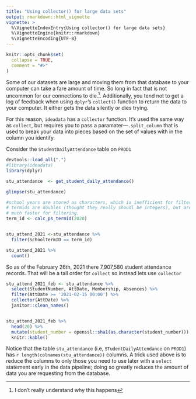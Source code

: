 ```yaml
---
title: "Using collector() for large data sets"
output: rmarkdown::html_vignette
vignette: >
  %\VignetteIndexEntry{Using collector() for large data sets}
  %\VignetteEngine{knitr::rmarkdown}
  %\VignetteEncoding{UTF-8}
---
```


```r
knitr::opts_chunk$set(
  collapse = TRUE,
  comment = "#>"
)
```


Some of our datasets are large and moving them from that database to your computer can take a fare amount of time.  So long in fact that is not uncommon for our connections to die.^[I don't really understand why this happens].  Additionally, you tend not to get a log of feedback when using `dplyr`'s `collect()` function to return the data to your computer. It either gets the data silently or dies trying.

For this reason, `ideadata` has a `collector` function.  It's used the same way as `collect`, but requires you to pass a paramater---`.split_column` that is used to break your data into pieces based on the set of values with in the column you identify. 

Consider the `StudentDailyAttendance` table on `PROD1`
```r
devtools::load_all(".")
#library(ideadata)
library(dplyr)

stu_attendance  <- get_student_daily_attendance()

glimpse(stu_attendance)
```
```r

#school years are stored as characters, which is inefficient for filtering
# termids are doubles (thought they really shoudl be integers), but are 
# much faster for filtering. 
term_id <- calc_ps_termid(2020)


stu_attend_2021 <-stu_attendance %>% 
  filter(SchoolTermID == term_id)

stu_attend_2021 %>% 
  count()

```
So as of the February 26th, 2021 there 7,907,580 student attendance records. That will be a tall order for `collect` so instead lets use `collector`

```r

stu_attend_2021_feb <- stu_attendance %>% 
  select(StudentNumber, AttDate, Membership, Absences) %>% 
  filter(AttDate >= '2021-02-15 00:00') %>%  
  collector(AttDate) %>% 
  janitor::clean_names()



```
```r
stu_attend_2021_feb %>% 
  head(20) %>% 
  mutate(student_number = openssl::sha1(as.character(student_number))) %>% #crypto hash
  knitr::kable()
```

Notice that the table `stu_attendance` (i.e, `STudentDailyAttendance` on `PROD1`) has `r length(colnames(stu_attendance))` columns.  A trick used above is to reduce  the columns to only those you need to use later with a `select` statement early in the data pipeline; doing so greatly reduces the amount of data you are requesting from the database. 
